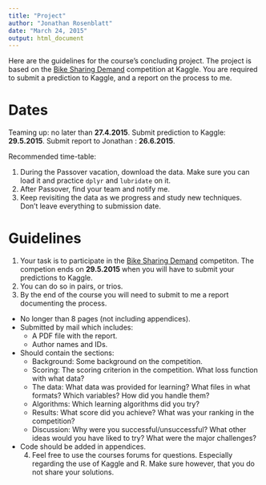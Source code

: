 ```yaml
---
title: "Project"
author: "Jonathan Rosenblatt"
date: "March 24, 2015"
output: html_document
---
```


Here are the guidelines for the course's concluding project.
The project is based on the [Bike Sharing Demand](https://www.kaggle.com/c/bike-sharing-demand) competition at Kaggle.
You are required to submit a prediction to Kaggle, and a report on the process to me.

# Dates
Teaming up: no later than __27.4.2015__.
Submit prediction to Kaggle: __29.5.2015__.
Submit report to Jonathan : __26.6.2015__.

Recommended time-table:

1. During the Passover vacation, download the data. Make sure you can load it and practice `dplyr` and `lubridate` on it.
2. After Passover, find your team and notify me.
3. Keep revisiting the data as we progress and study new techniques. Don't leave everything to submission date.


# Guidelines

1. Your task is to participate in the [Bike Sharing Demand](https://www.kaggle.com/c/bike-sharing-demand) competiton. The competion ends on __29.5.2015__ when you will have to submit your predictions to Kaggle.
2. You can do so in pairs, or trios.
3. By the end of the course you will need to submit to me a report documenting the process.
  - No longer than 8 pages (not including appendices).
  - Submitted by mail which includes:
    - A PDF file with the report. 
    - Author names and IDs.
  - Should contain the sections:
    - Background: Some background on the competition. 
    - Scoring: The scoring criterion in the competition. What loss function with what data?
    - The data: What data was provided for learning? What files in what formats? Which variables? How did you handle them?
    - Algorithms: Which learning algorithms did you try?
    - Results: What score did you achieve? What was your ranking in the competition?
    - Discussion: Why were you successful/unsuccessful? What other ideas would you have liked to try? What were the major challenges? 
  - Code should be added in appendices. 
    4. Feel free to use the courses forums for questions. Especially regarding the use of Kaggle and R. Make sure however, that you do not share your solutions. 
    
